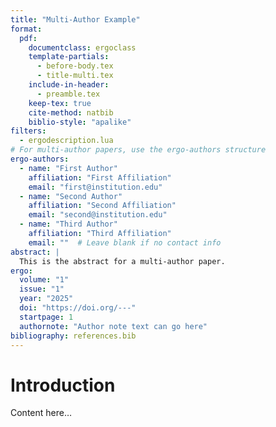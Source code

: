 ```yaml
---
title: "Multi-Author Example"
format:
  pdf:
    documentclass: ergoclass
    template-partials:
      - before-body.tex
      - title-multi.tex
    include-in-header:
      - preamble.tex
    keep-tex: true
    cite-method: natbib
    biblio-style: "apalike"
filters:
  - ergodescription.lua
# For multi-author papers, use the ergo-authors structure
ergo-authors:
  - name: "First Author"
    affiliation: "First Affiliation"
    email: "first@institution.edu"
  - name: "Second Author"
    affiliation: "Second Affiliation"
    email: "second@institution.edu"
  - name: "Third Author"
    affiliation: "Third Affiliation"
    email: ""  # Leave blank if no contact info
abstract: |
  This is the abstract for a multi-author paper.
ergo:
  volume: "1"
  issue: "1"
  year: "2025"
  doi: "https://doi.org/---"
  startpage: 1
  authornote: "Author note text can go here"
bibliography: references.bib
---
```


# Introduction

Content here...
